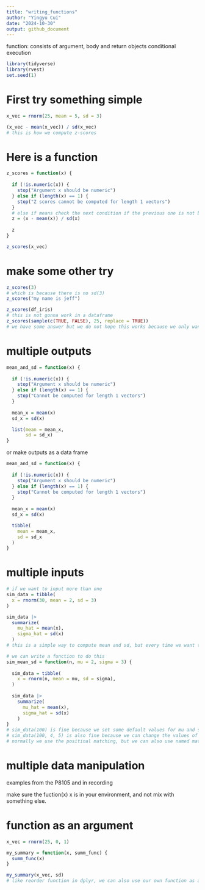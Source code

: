 ```yaml
---
title: "writing_functions"
author: "Yingyu Cui"
date: "2024-10-30"
output: github_document
---
```


function:
consists of argument, body and return objects
conditional execution

```r
library(tidyverse)
library(rvest)
set.seed(1)
```

# First try something simple
```r
x_vec = rnorm(25, mean = 5, sd = 3)

(x_vec - mean(x_vec)) / sd(x_vec)
# this is how we compute z-scores
```

# Here is a function
```r
z_scores = function(x) {
  
  if (!is.numeric(x)) {
    stop("Argument x should be numeric")
  } else if (length(x) == 1) {
    stop("Z scores cannot be computed for length 1 vectors")
  }
  # else if means check the next condition if the previous one is not been stopped. If the first one is stopped, then the second one will not be checked, which is more efficient.
  z = (x - mean(x)) / sd(x)
  
  z
}

z_scores(x_vec)
```
# make some other try
```r
z_scores(3)
# which is because there is no sd(3)
z_scores("my name is jeff")

z_scores(df_iris)
# this is not gonna work in a dataframe 
z_scores(sample(c(TRUE, FALSE), 25, replace = TRUE))
# we have some answer but we do not hope this works because we only want the arguments to be numeric. Logical factors will be recognized as 0 or 1.
```

# multiple outputs
```r
mean_and_sd = function(x) {
  
  if (!is.numeric(x)) {
    stop("Argument x should be numeric")
  } else if (length(x) == 1) {
    stop("Cannot be computed for length 1 vectors")
  }
  
  mean_x = mean(x)
  sd_x = sd(x)

  list(mean = mean_x, 
       sd = sd_x)
}
```

or make outputs as a data frame

```r
mean_and_sd = function(x) {
  
  if (!is.numeric(x)) {
    stop("Argument x should be numeric")
  } else if (length(x) == 1) {
    stop("Cannot be computed for length 1 vectors")
  }
  
  mean_x = mean(x)
  sd_x = sd(x)

  tibble(
    mean = mean_x, 
    sd = sd_x
  )
}
```

# multiple inputs
```r
# if we want to input more than one
sim_data = tibble(
  x = rnorm(30, mean = 2, sd = 3)
)

sim_data |> 
  summarize(
    mu_hat = mean(x),
    sigma_hat = sd(x)
  )
# this is a simple way to compute mean and sd, but every time we want to change the data, we have to change the code.

# we can write a function to do this
sim_mean_sd = function(n, mu = 2, sigma = 3) {
  
  sim_data = tibble(
    x = rnorm(n, mean = mu, sd = sigma),
  )
  
  sim_data |> 
    summarize(
      mu_hat = mean(x),
      sigma_hat = sd(x)
    )
}
# sim_data(100) is fine because we set some default values for mu and sigma
# sim_data(100, 4, 5) is also fine because we can change the values of mu and sigma, this will overlap the values we set in the function.
# normally we use the positinal matching, but we can also use named matching.

```

# multiple data manipulation
examples from the P8105 and in recording

make sure the fuction(x) x is in your environment, and not mix with something else.

# function as an argument
```r
x_vec = rnorm(25, 0, 1)

my_summary = function(x, summ_func) {
  summ_func(x)
}

my_summary(x_vec, sd)
# like reorder function in dplyr, we can also use our own function as an argument.
```


